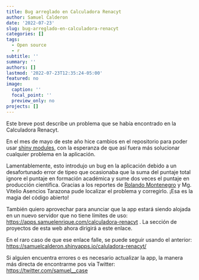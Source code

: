 ```yaml
---
title: Bug arreglado en Calculadora Renacyt
author: Samuel Calderon
date: '2022-07-23'
slug: bug-arreglado-en-calculadora-renacyt
categories: []
tags:
  - Open source
  - r
subtitle: ''
summary: ''
authors: []
lastmod: '2022-07-23T12:35:24-05:00'
featured: no
image:
  caption: ''
  focal_point: ''
  preview_only: no
projects: []
---
```


Este breve post describe un problema que se había encontrado en la Calculadora Renacyt. 

En el mes de mayo de este año hice cambios en el repositorio para poder usar [shiny modules](https://shiny.rstudio.com/articles/modules.html), con la esperanza de que así fuera más solucionar  cualquier problema en la aplicación.

Lamentablemente, esto introdujo un bug en la aplicación debido a un desafortunado error de tipeo que ocasionaba que la suma del puntaje total ignore el puntaje en formación académica y sume dos veces el puntaje en producción científica. Gracias a los reportes de [Rolando Montenegro](https://twitter.com/74Rolo) y Mg. Vitelio Asencios Tarazona pude localizar el problema y corregirlo. ¡Esa es la magia del código abierto!

También quiero aprovechar para anunciar que la app estará siendo alojada en un nuevo servidor que no tiene límites de uso: <https://apps.samuelenrique.com/calculadora-renacyt> . La sección de proyectos de esta web ahora dirigirá a este enlace.

En el raro caso de que ese enlace falle, se puede seguir usando el anterior: <https://samuelcalderon.shinyapps.io/caluladora-renacyt/>

Si alguien encuentra errores o es necesario actualizar la app, la manera más directa de encontrarme pos vía Twitter: <https://twitter.com/samuel__case>